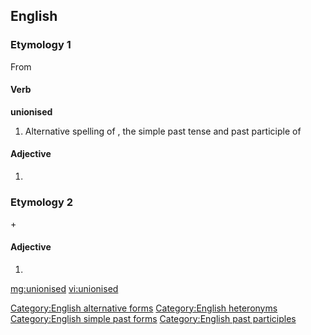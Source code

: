 ==English==

===Etymology 1===
From {{term|unionize}}

====Verb====
'''unionised'''

# Alternative spelling of {{term|unionized}}, the simple past tense and past participle of {{term|unionise}}

====Adjective====
{{en-adj}}

# {{alternative spelling of|unionized}}

===Etymology 2===
{{term|un-}} + {{term|ionized}}

====Adjective====
{{en-adj}}

# {{alternative spelling of|unionized}}

[[Category:English alternative forms]]
[[Category:English heteronyms]]
[[Category:English simple past forms]]
[[Category:English past participles]]

[[mg:unionised]]
[[vi:unionised]]